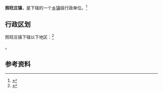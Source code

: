 {{中国乡级行政区|37/06/82/107/000}}

'''照旺庄镇'''，是{{PRC admin/fullname|37/06/82/107/000|3}}下辖的一个[[乡镇|乡镇]]级行政单位。<ref>{{PRC admin/ref sgc|{{PRC admin/parent|37/06/82/107/000}}}}</ref>

== 行政区划 ==

照旺庄镇下辖以下地区：<ref>{{PRC admin/ref sgc|37/06/82/107/000}}</ref>

{{PRC admin/children|37/06/82/107/000}}。

== 参考资料 ==

{{reflist}}

{{行政区划小作品}}
{{PRC admin/navcat|37/06/82/107/000}}